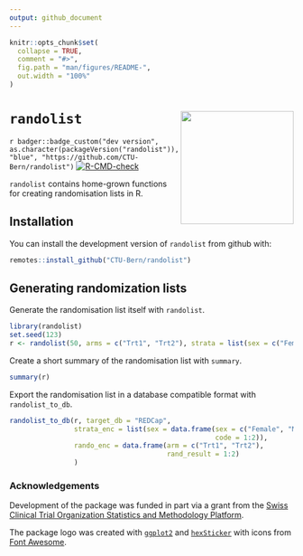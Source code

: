 ```yaml
---
output: github_document
---
```


<!-- README.md is generated from README.Rmd. Please edit that file -->

```r
knitr::opts_chunk$set(
  collapse = TRUE,
  comment = "#>",
  fig.path = "man/figures/README-",
  out.width = "100%"
)
```

# `randolist` <img src='man/figures/logo.png' align="right" width="200">

<!-- badges: start -->

`r badger::badge_custom("dev version", as.character(packageVersion("randolist")), "blue", "https://github.com/CTU-Bern/randolist")`
[![R-CMD-check](https://github.com/CTU-Bern/randolist/workflows/R-CMD-check/badge.svg)](https://github.com/CTU-Bern/randolist/actions)

<!-- badges: end -->

`randolist` contains home-grown functions for creating randomisation lists in R.

## Installation

You can install the development version of `randolist` from github with:

<!-- install.packages("randolist") -->

``` r
remotes::install_github("CTU-Bern/randolist")
```

<!-- Or from CTU Bern's package universe -->

<!-- ``` r -->
<!-- install.packages("randolist", repos = c('https://ctu-bern.r-universe.dev', 'https://cloud.r-project.org')) -->
<!-- ``` -->

## Generating randomization lists

Generate the randomisation list itself with `randolist`.

```r
library(randolist)
set.seed(123)
r <- randolist(50, arms = c("Trt1", "Trt2"), strata = list(sex = c("Female", "Male")))
```

Create a short summary of the randomisation list with `summary`.

```r
summary(r)
```

Export the randomisation list in a database compatible format with `randolist_to_db`.

```r
randolist_to_db(r, target_db = "REDCap",
                strata_enc = list(sex = data.frame(sex = c("Female", "Male"),
                                                   code = 1:2)),
                rando_enc = data.frame(arm = c("Trt1", "Trt2"),
                                       rand_result = 1:2)
                )
```



### Acknowledgements

Development of the package was funded in part via a grant from the [Swiss Clinical Trial Organization Statistics and Methodology Platform](https://www.sctoplatforms.ch/en/scto-platforms/statistics-methodology-5.html).

The package logo was created with [`ggplot2`](https://ggplot2.tidyverse.org/) and [`hexSticker`](https://github.com/GuangchuangYu/hexSticker) with icons from [Font Awesome](https://fontawesome.com/).
